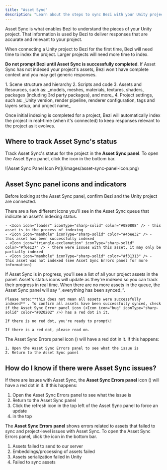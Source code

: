 ```yaml
---
title: "Asset Sync"
description: "Learn about the steps to sync Bezi with your Unity project to get customized AI assistance"
---
```


Asset Sync is what enables Bezi to understand the pieces of your Unity project. That information is used by Bezi to deliver responses that are accurate and relevant to your project.

When connecting a Unity project to Bezi for the first time, Bezi will need time to index the project. Larger projects will need more time to index.

**Do not prompt Bezi until Asset Sync is successfully completed**. If Asset Sync has not indexed your project's assets, Bezi won't have complete context and you may get generic responses.

<Accordion title="What types of asset can Bezi index? ">
  1. Scene structure and hierarchy
  2. Scripts and code
  3. Assets and Resources, such as: _models, meshes, materials, textures, shaders, packages (including 3rd party packages), and more_
  4. Project settings, such as: _Unity version, render pipeline, renderer configuration, tags and layers setup, and project name_
</Accordion>

Once initial indexing is completed for a project, Bezi will automatically index the project in real-time (when it's connected) to keep responses relevant to the project as it evolves.

## Where to track Asset Sync's status

Track Asset Sync's status for the project in the **Asset Sync panel**. To open the Asset Sync panel, click the <Icon icon="pancakes" iconType="sharp-solid" color="#020202" /> icon in the bottom bar.

<Frame>
  ![Asset Sync Panel Icon Pn](/images/asset-sync-panel-icon.png)
</Frame>

## Asset Sync panel icons and indicators

Before looking at the Asset Sync panel, confirm Bezi and the Unity project are connected.

<AccordionGroup>
  <Accordion title="Understanding the Asset Sync icons">
    There are a few different icons you'll see in the Asset Sync queue that indicate an asset's indexing status.

    - <Icon icon="loader" iconType="sharp-solid" color="#080808" /> - this asset is in the process of indexing
    - <Icon icon="manhole" iconType="sharp-solid" color="#4bee32" /> - this asset has been successfully indexed
    - <Icon icon="triangle-exclamation" iconType="sharp-solid" color="#f6e127" /> - there were issues with this asset, it may only be partially indexed
    - <Icon icon="manhole" iconType="sharp-solid" color="#f31313" /> - this asset was not indexed (see Asset Sync Errors panel for more information)
  </Accordion>
  <Accordion title="How to know if Asset Sync is in progress">
    If Asset Sync is in progress, you’ll see a list of all your project assets in the panel. Asset's status icons will update as they're indexed so you can track their progress in real time.
  </Accordion>
  <Accordion title="How to know if Asset Sync is done">
    When there are no more assets in the queue, the Asset Sync panel will say “_everything has been synced_”. 

    Please note:**this does not mean all assets were successfully indexed** . To confirm all assets have been successfully synced, check if the Asset Sync Error panel icon (<Icon icon="bug" iconType="sharp-solid" color="#020202" />) has a red dot in it. 

    If there is no red dot, you're ready to prompt\! 

    If there is a red dot, please read on.
  </Accordion>
  <Accordion title="How to know if there were problems with Asset Sync?">
    The Asset Sync Errors panel icon (<Icon icon="bug" iconType="sharp-solid" color="#060606" />) will have a red dot in it. If this happens: 

    1. Open the Asset Sync Errors panel to see what the issue is
    2. Return to the Asset Sync panel 
  </Accordion>
</AccordionGroup>

## How do I know if there were Asset Sync issues? 

If there are issues with Asset Sync, the **Asset Sync Errors panel** icon (<Icon icon="bug" iconType="sharp-solid" color="#030303" />) will have a red dot in it. If this happens:

1. Open the Asset Sync Errors panel to see what the issue is
2. Return to the Asset Sync panel
3. Click the refresh icon in the top left of the Asset Sync panel to force an update
4. in the top

The **Asset Sync Errors panel** shows errors related to assets that failed to sync and project-level issues with Asset Sync. To open the Asset Sync Errors panel, click the <Icon icon="bug" iconType="sharp-solid" color="#020202" /> icon in the bottom bar.

1. Assets failed to send to our server
2. Embeddings/processing of assets failed
3. Assets serialization failed in Unity
4. Failed to sync assets